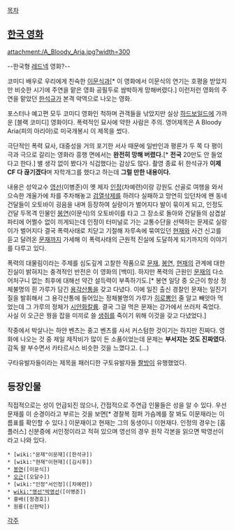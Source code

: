 [[목차]]

== [[한국 영화]] ==
attachment:/A_Bloody_Aria.jpg?width=300 

--한국형 [[레드넥]] 영화?--
  
코미디 배우로 우리에게 친숙한 [[이문식]]과[* 이 영화에서 이문식의 연기는 호평을 받았지만 비슷한 시기에 주연을 맡은 영화 공필두로 쌈박하게 망해버렸다.] 이런저런 영화의 주연을 맡았던 [[한석규]]가 본격 악역으로 나오는 영화. 

포스터나 예고편 모두 코미디 영화인 척하며 관객들을 낚았지만 실상 [[하드보일드]]에 가까운 [블랙 코미디] 영화이다. 폭력적인 묘사에 약한 사람은 주의. 영어제목은 A Bloody Aria(피의 아리아)로 미국개봉시 이 제목을 썼다. 

극단적인 폭력 묘사, 대중성을 거의 포기한 서사 때문에 일반인과 평론가 두 쪽 다 평이 극과 극으로 갈리는 영화라 흥행 면에서는 '''완전히 망해 버렸다.'''[* '''전국''' 20만도 안 들었다고 한다.] 별 생각 없이 봤다가 식겁했다는 감상도 많다. 촬영 종료 뒤 한석규가 '''이제 CF 다 끊기겠다'''며 자학개그를 했다고 하는데 '''그럴 만한 내용이다.'''

내용은 성악교수 [[영선]](이병준)이 옛 제자 [[인정]](차예련)이랑 강원도 산골로 여행을 와서 으슥한 개울가에 차를 주차해놓고 [[검열삭제]]를 하려다 실패하고 망연히 있던차에 왠 동네 건달들이 오토바이 굉음을 내며 등장하여 실랑이가 벌어지다 발이 묶이게 되고, 인정도 건달 두목격 인물인 [[봉연]](이문식)의 오토바이를 타고 그 장소로 돌아와 건달들의 삼겹살 파티에 어쩔수 없이 끼게되는데 인정이 터미널로 가는 교통수단을 선택하는 문제로 실랑이가 벌어지다 결국 폭력사태로 치닫고 기절해 자루속에 묶여있던 [[현재]]와 사건 신고를 듣고 달려온 [[문재]]까지 가세해 이 폭력사태의 근원적 진실에 도달하게 되기까지의 이야기를 다루고 있다.

폭력의 대물림이라는 주제를 심도깊게 고찰한 작품으로 [[문재]], [[봉연]], [[현재]]의 관계에 대한 진실이 밝혀지는 충격적인 반전은 이 영화의 [백미]. 하지만 폭력의 근원인 [[문재]]의 다소 어처구니 없는 최후에 대해선 약간 설득력이 부족하기도.[* 봉연 일당 중 오근이 항상 정체불명의 흰 가루가 담긴 [[용각산]]통을 갖고 다녔다. 이에 일진 출신 경찰인 문재는 일진기질을 발휘해서 그 용각산통에 들어있는 정체불명의 가루가 [[히로뽕]]인 줄 알고 빼앗아 먹었는데 그 가루의 정체가 [[시안화칼륨]]. 결국 그걸 먹은 문재는 강가에서 쓰러저 죽었다. 사실 이 오근은 꿩을 잡을 미끼로 쓸 [[생쥐]]를 죽이기 위해 이것을 갖고 다녔었다.]

작중에서 박살나는 하얀 벤츠는 중고 벤츠를 사서 커스텀한 것이기는 하지만 진짜다. 영화에 나오는 것 중 제일 제작비가 많이 든 소품이었는데 문제는 '''부서지는 것도 진짜였다.''' 감독 왈 부수면서 카타르시스 비슷한 것을 느꼈다고. (…)

구타유발자들이라는 제목을 패러디한 구토유발자들 [[짤방]]이 유행했었다.

== 등장인물 ==
직접적으로는 성이 언급되진 않으나, 간접적으로 주연급 인물들은 성을 알 수 있다. 우선 문재를 이 순경이라고 부르는 것을 보면[* 경찰복 점퍼 가슴께를 잘 봐도 이문재라는 이름표를 확인할 수 있다.] 이문재이고 현재는 그의 동생이니 이현재다. 인정의 경우는 [홈플러스] 신분증에 서인정이라고 적혀 있으며 영선의 경우 원작 각본을 읽으면 박영선이라고 나와 있다.

 * [wiki:"문재"이문재]([한석규])
 * [wiki:"현재"이현재]([김시후])
 * [[봉연]]([이문식])
 * [[오근]]([오달수])
 * [wiki:"인정"서인정]([차예련])
 * [[wiki:"영선"박영선]]([이병준])
 * 홍배([정경호])
 * 원룡([신현탁])

[[각주]]
